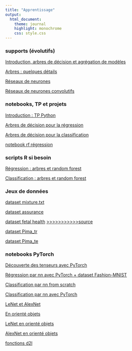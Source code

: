 ```yaml
---
title: "Apprentissage"
output:
  html_document:
    theme: journal
    highlight: monochrome
    css: style.css
---
```

### supports (évolutifs)

[Introduction, arbres de décision et agrégation de modèles](http://masedki.github.io/enseignements/pdfs/apprentissage/apprentissage.pdf)

[Arbres : quelques détails](http://masedki.github.io/enseignements/pdfs/apprentissage/trees.pdf)

<!-- [Régression (linéaire ou logistique) pénalisée](http://masedki.github.io/enseignements/pdfs/apprentissage/reg_pen.pdf) -->

[Réseaux de neurones](http://masedki.github.io/enseignements/pdfs/apprentissage/nn.pdf)

[Réseaux de neurones convolutifs](http://masedki.github.io/enseignements/pdfs/apprentissage/cnn.pdf)

### notebooks, TP et projets 

[Introduction : TP Python](https://masedki.github.io/enseignements/python/knn_mixture.html)

[Arbres de décision pour la régression](http://masedki.github.io/enseignements/apprentissage/decisiontree_reg.html)

[Arbres de décision pour la classification](http://masedki.github.io/enseignements/apprentissage/decisiontree_classif.html)



<!-- [Introduction : TP](http://masedki.github.io/enseignements/pdfs/apprentissage/tp_intro.pdf)  -->

<!-- [corrigé](http://masedki.github.io/enseignements/rcode/apprentissage/tp_intro.R) -->

<!-- [supports :  arbres et agrégation de modèles](http://masedki.github.io/enseignements/pdfs/apprentissage/arbres.pdf) -->

<!-- [supports :  svm](http://masedki.github.io/enseignements/pdfs/apprentissage/svm.pdf) -->

<!-- [supports :  lda, qda et Bayes naïf](http://masedki.github.io/enseignements/pdfs/apprentissage/lda_qda_bayes.pdf) -->

<!-- [supports :  Apprentissage non-supervisé](http://masedki.github.io/enseignements/pdfs/apprentissage/unsupervised.pdf) -->

<!-- [supports :  réseaux de neurones](http://masedki.github.io/enseignements/pdfs/apprentissage/nn.pdf) -->

<!-- [TP :  classification d'images mnist](http://masedki.github.io/enseignements/pdfs/apprentissage/m2sds_mnist.pdf) -->

<!-- [Projet : apprentissage par transfert](http://masedki.github.io/enseignements/apprentissage/Projet1920.html) -->

<!-- ### notebooks python et R  -->

<!-- [notebook mixture](http://masedki.github.io/enseignements/apprentissage/mixture.html) -->

<!-- [notebook régression linéaire](http://masedki.github.io/enseignements/apprentissage/Regression.html) -->

<!-- [notebook régression logistique](http://masedki.github.io/enseignements/apprentissage/logistique.html) -->

[notebook rf régression](http://masedki.github.io/enseignements/apprentissage/random_forest_assurance.html)

<!-- [notebook rf classif](http://masedki.github.io/enseignements/apprentissage/rf_classif.html) -->

<!-- [notebook boost régression](http://masedki.github.io/enseignements/apprentissage/boost_reg.html) -->

<!-- [notebook boost classif](http://masedki.github.io/enseignements/apprentissage/boost_classif.html) -->

<!-- [notebook rf en analyse de survie](https://www.randomforestsrc.org/articles/survival.html) -->


<!-- [notebook kmeans et CAH](http://masedki.github.io/enseignements/apprentissage/clustering.html) -->

<!-- [notebook Génétique des populations](http://masedki.github.io/enseignements/apprentissage/GenPopTP.html) -->



### scripts R si besoin 

[Régression : arbres et random forest](http://masedki.github.io/enseignements/rcode/apprentissage/reg_trees.R)

[Classification : arbres et random forest](http://masedki.github.io/enseignements/rcode/apprentissage/classif_trees.R)

<!-- [code R : rpart prostate](http://masedki.github.io/enseignements/rcode/apprentissage/rpart_prostate.R) -->

<!-- [code R : rpart pima](http://masedki.github.io/enseignements/rcode/apprentissage/rpart_pima.R)  -->

<!-- [code R : rf prostate](http://masedki.github.io/enseignements/rcode/apprentissage/rf_reg.R) -->

<!-- [code R : rf pima](http://masedki.github.io/enseignements/rcode/apprentissage/rf_classif.R) -->

<!-- [code R : rf prostate](http://masedki.github.io/enseignements/rcode/apprentissage/rf_reg.R) -->

<!-- [code R : rf pima](http://masedki.github.io/enseignements/rcode/apprentissage/rf_classif.R) -->

<!-- [code R : boost prostate](http://masedki.github.io/enseignements/rcode/apprentissage/boost_reg.R) -->

<!-- [code R : boost pima](http://masedki.github.io/enseignements/rcode/apprentissage/boost_classif.R) -->

<!-- [code R : svr prostate](http://masedki.github.io/enseignements/rcode/apprentissage/svr_reg.R) -->

<!-- [code R : svm pima](http://masedki.github.io/enseignements/rcode/apprentissage/svm_classif.R) -->

<!-- [code R : clustering spectral sur spirals ](http://masedki.github.io/enseignements/rcode/apprentissage/spirals.R) -->


<!-- [caret : modèles disponibles](https://topepo.github.io/caret/available-models.html) -->

### Jeux de données

<!-- [Jeu de données : mixture_example.rda](http://masedki.github.io/enseignements/datasets/mixture_example.rda) -->

[dataset mixture.txt](http://masedki.github.io/enseignements/datasets/mixture.txt)

<!-- [dataset Prostate_Cancer.txt](http://masedki.github.io/enseignements/datasets/Prostate_Cancer.txt) -->

<!-- [dataset Framingham](http://masedki.github.io/enseignements/datasets/framingham.csv) -->

[dataset assurance](http://masedki.github.io/enseignements/datasets/insurance.rda)

[dataset fetal health](http://masedki.github.io/enseignements/datasets/fetal_health.rda) [>>>>>>>>>>>source](https://www.ncbi.nlm.nih.gov/pmc/articles/PMC6822315/)



[dataset Pima_tr](http://masedki.github.io/enseignements/datasets/Pima_tr.rda)

[dataset Pima_te](http://masedki.github.io/enseignements/datasets/Pima_te.rda)

<!-- [dataset NCI60](http://masedki.github.io/enseignements/datasets/nci_data.csv) -->

<!-- [labels NCI60](http://masedki.github.io/enseignements/datasets/nci_label.txt) -->

<!-- [dataset leukemia](https://web.stanford.edu/~hastie/CASI_files/DATA/leukemia.html) -->


### notebooks PyTorch

[Découverte des tenseurs avec PyTorch](http://masedki.github.io/enseignements/notebooks/premiers_contacts.html)

[Régression par nn avec PyTorch + dataset Fashion-MNIST](http://masedki.github.io/enseignements/notebooks/nn_reg_dataset.html)

[Classification par nn from scratch](http://masedki.github.io/enseignements/notebooks/nn_classif_from_scratch.html)

[Classification par nn avec PyTorch](http://masedki.github.io/enseignements/notebooks/nn_classif_PyTorch.html)

<!-- [Réseaux de neurones convolutifs CNN](http://masedki.github.io/enseignements/notebooks/nn_conv.html) -->

[LeNet et AlexNet](http://masedki.github.io/enseignements/notebooks/LeNet_AlexNet.html)

[En orienté objets](http://masedki.github.io/enseignements/notebooks/oo.html)

[LeNet en orienté objets](http://masedki.github.io/enseignements/notebooks/lenet_oo.html)

[AlexNet en orienté objets](http://masedki.github.io/enseignements/notebooks/alexnet_oo.html)

[fonctions d2l](http://masedki.github.io/enseignements/python/d2l_functions.py)


<!-- ### Examen 2024 -->

<!-- [Projet à rendre le 11/02/2024](http://masedki.github.io/enseignements/pdfs/apprentissage/examen_2024.pdf) -->


